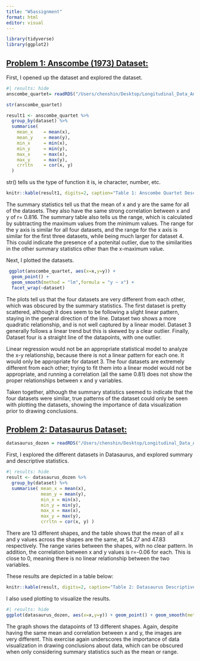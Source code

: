 ```yaml
---
title: "W5assignment"
format: html
editor: visual 
---
```


```r
library(tidyverse) 
library(ggplot2)
```

## [**Problem 1: Anscombe (1973) Dataset:**]{.underline}

First, I opened up the dataset and explored the dataset.

```r
#| results: hide 
anscombe_quartet= readRDS("/Users/chenshin/Desktop/Longitudinal_Data_Analysis_Practical/week_5/week5/anscombe quartet.rds")

str(anscombe_quartet) 

result1 <- anscombe_quartet %>% 
  group_by(dataset) %>% 
  summarise(
    mean_x    = mean(x),
    mean_y    = mean(y),
    min_x     = min(x),
    min_y     = min(y),
    max_x     = max(x),
    max_y     = max(y),
    crrltn    = cor(x, y)
  ) 
```

str() tells us the type of function it is, ie character, number, etc.

```r
knitr::kable(result1, digits=2, caption="Table 1: Anscombe Quartet Descriptive Statistics") 
```

The summary statistics tell us that the mean of x and y are the same for all of the datasets. They also have the same strong correlation between x and y of r= 0.816. The summary table also tells us the range, which is calculated by subtracting the maximum values from the minimum values. The range for the y axis is similar for all four datasets, and the range for the x axis is similar for the first three datasets, while being much larger for dataset 4. This could indicate the presence of a potenital outlier, due to the similarities in the other summary statistics other than the x-maximum value.

Next, I plotted the datasets.

```r
 ggplot(anscombe_quartet, aes(x=x,y=y)) +
  geom_point() + 
  geom_smooth(method = "lm",formula = "y ~ x") +
  facet_wrap(~dataset) 
```

The plots tell us that the four datasets are very different from each other, which was obscured by the summary statistics. The first dataset is pretty scattered, although it does seem to be following a slight linear pattern, staying in the general direction of the line. Dataset two shows a more quadratic relationship, and is not well captured by a linear model. Dataset 3 generally follows a linear trend but this is skewed by a clear outlier. Finally, Dataset four is a straight line of the datapoints, with one outlier.

Linear regression would not be an appropriate statistical model to analyze the x-y relationship, because there is not a linear pattern for each one. It would only be appropriate for dataset 3. The four datasets are extremely different from each other; trying to fit them into a linear model would not be appropriate, and running a correlation (all the same 0.81) does not show the proper relationships between x and y variables.

Taken together, although the summary statistics seemed to indicate that the four datasets were similar, true patterns of the dataset could only be seen with plotting the datasets, showing the importance of data visualization prior to drawing conclusions.

## [**Problem 2: Datasaurus Dataset:**]{.underline}

```r
datasaurus_dozen = readRDS("/Users/chenshin/Desktop/Longitudinal_Data_Analysis_Practical/week_5/week5/datasaurus_dozen.rds") 
```

First, I explored the different datasets in Datasaurus, and explored summary and descriptive statistics.

```r
#| results: hide 
result <- datasaurus_dozen %>% 
  group_by(dataset) %>% 
  summarise( mean_x = mean(x), 
             mean_y = mean(y), 
             min_x = min(x), 
             min_y = min(y), 
             max_x = max(x), 
             max_y = max(y), 
             crrltn = cor(x, y) ) 
```

There are 13 different shapes, and the table shows that the mean of all x and y values across the shapes are the same, at 54.27 and 47.83 respectively. The range varies between the shapes, with no clear pattern. In addition, the correlation between x and y values is r=-0.06 for each. This is close to 0, meaning there is no linear relationship between the two variables.

These results are depicted in a table below:

```r
knitr::kable(result, digits=2, caption="Table 2: Datasaurus Descriptive Statistics") 
```

I also used plotting to visualize the results.

```r
#| results: hide 
ggplot(datasaurus_dozen, aes(x=x,y=y)) + geom_point() + geom_smooth(method = "lm",formula = "y ~ x") + facet_wrap(~dataset) 
```

The graph shows the datapoints of 13 different shapes. Again, despite having the same mean and correlation between x and y, the images are very different. This exercise again underscores the importance of data visualization in drawing conclusions about data, which can be obscured when only considering summary statistics such as the mean or range.
